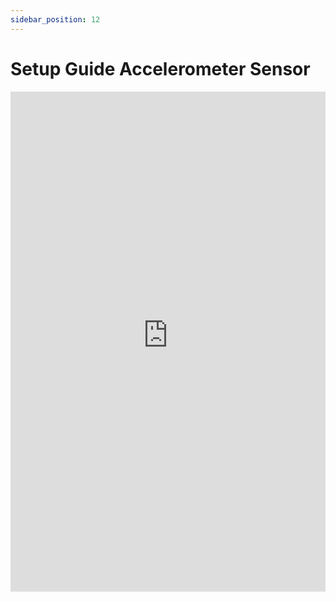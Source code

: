 ```yaml
---
sidebar_position: 12
---
```


# Setup Guide Accelerometer Sensor

<embed
  src="https://redback-operations.github.io/redback-documentation/pdf/setup-accelrometer.pdf"
  type="application/pdf"
  width="100%"
  height="800px"
/>
